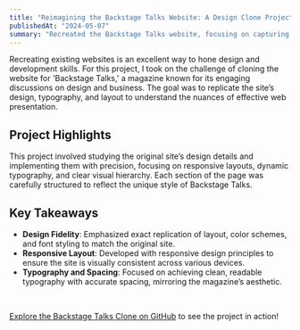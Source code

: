 ```yaml
---
title: "Reimagining the Backstage Talks Website: A Design Clone Project"
publishedAt: "2024-05-07"
summary: "Recreated the Backstage Talks website, focusing on capturing its unique design aesthetic and enhancing skills in layout precision, typography, and responsive design."
---
```


Recreating existing websites is an excellent way to hone design and development skills. For this project, I took on the challenge of cloning the website for 'Backstage Talks,' a magazine known for its engaging discussions on design and business. The goal was to replicate the site’s design, typography, and layout to understand the nuances of effective web presentation.

## Project Highlights

This project involved studying the original site’s design details and implementing them with precision, focusing on responsive layouts, dynamic typography, and clear visual hierarchy. Each section of the page was carefully structured to reflect the unique style of Backstage Talks.

## Key Takeaways

- **Design Fidelity**: Emphasized exact replication of layout, color schemes, and font styling to match the original site.
- **Responsive Layout**: Developed with responsive design principles to ensure the site is visually consistent across various devices.
- **Typography and Spacing**: Focused on achieving clean, readable typography with accurate spacing, mirroring the magazine’s aesthetic.

<br/>

[Explore the Backstage Talks Clone on GitHub](https://github.com/princeoncada/backstagetalks-clone) to see the project in action!